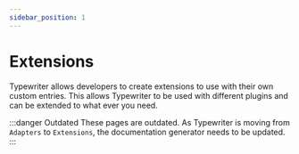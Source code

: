 ```yaml
---
sidebar_position: 1
---
```


# Extensions
Typewriter allows developers to create extensions to use with their own custom entries. This allows Typewriter to be used with different plugins and can be extended to what ever you need.

:::danger Outdated
These pages are outdated. As Typewriter is moving from `Adapters` to `Extensions`, the documentation generator needs to be updated.
:::
